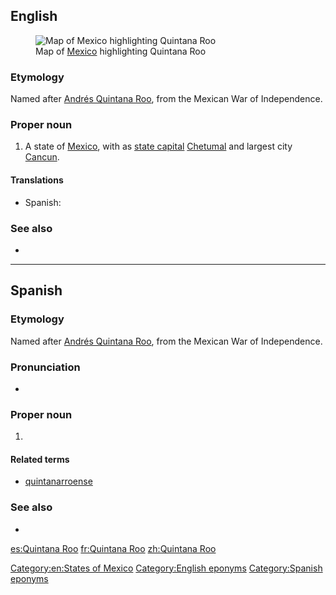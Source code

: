 ==English==
[[File:Mexico map, MX-ROO.svg|thumb|Map of [[Mexico]] highlighting Quintana Roo]]

===Etymology===
Named after [[w:Andrés Quintana Roo|Andrés Quintana Roo]], from the Mexican War of Independence.

===Proper noun===
{{en-proper noun}}

# A state of [[Mexico]], with as [[state capital]] [[Chetumal]] and largest city [[Cancun]].

====Translations====
{{trans-top|state of Mexico}}
* Spanish: {{t+|es|Quintana Roo|m}}
{{trans-mid}}
{{trans-bottom}}

===See also===
* {{pedialite}}

[[Category:en:States of Mexico]]
[[Category:English eponyms]]

----

==Spanish==

===Etymology===
Named after [[w:Andrés Quintana Roo|Andrés Quintana Roo]], from the Mexican War of Independence.

===Pronunciation===
* {{IPA|[kin.ta.naˈro.(o)]|lang=es}}

===Proper noun===
{{es-proper noun|m}}

# {{place|es|state|c/Mexico}}

====Related terms====
* [[quintanarroense]]

===See also===
* {{pedialite|lang=es}}

[[Category:Spanish eponyms]]

[[es:Quintana Roo]]
[[fr:Quintana Roo]]
[[zh:Quintana Roo]]